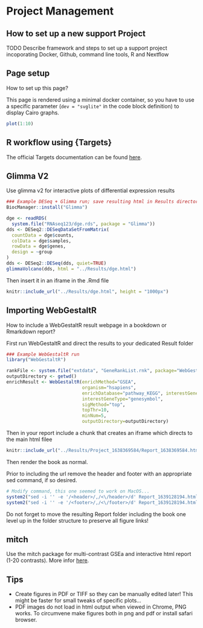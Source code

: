 # Project Management

## How to set up a new support Project

TODO Describe framework and steps to set up a support project incoporating Docker, Github, command line tools, R and Nextflow

## Page setup

How to set up this page?

This page is rendered using a minimal docker container, so you have to use a specific parameter (`dev = "svglite"` in the code block definition) to display Cairo graphs.

```r
plot(1:10)
```

## R workflow using {Targets}

The official Targets documentation can be found [here](https://books.ropensci.org/targets/){target="blank"}.

## Glimma V2

Use glimma v2 for interactive plots of differential expression results

```r
### Example DESeq + Glimma run; save resulting html in Results directory
BiocManager::install("Glimma")

dge <- readRDS(
  system.file("RNAseq123/dge.rds", package = "Glimma"))
dds <- DESeq2::DESeqDataSetFromMatrix(
  countData = dge$counts,
  colData = dge$samples,
  rowData = dge$genes,
  design = ~group
)
dds <- DESeq2::DESeq(dds, quiet=TRUE)
glimmaVolcano(dds, html = "../Results/dge.html")
```

Then insert it in an iframe in the .Rmd file

```r
knitr::include_url("../Results/dge.html", height = "1000px")
```

## Importing WebGestaltR

How to include a WebGestaltR result webpage in a bookdown or Rmarkdown report?

First run WebGestaltR and direct the results to your dedicated Result folder

```r
### Example WebGestaltR run
library("WebGestaltR")

rankFile <- system.file("extdata", "GeneRankList.rnk", package="WebGestaltR")
outputDirectory <- getwd()
enrichResult <- WebGestaltR(enrichMethod="GSEA", 
                            organism="hsapiens",
                            enrichDatabase="pathway_KEGG", interestGeneFile=rankFile,
                            interestGeneType="genesymbol", 
                            sigMethod="top", 
                            topThr=10, 
                            minNum=5,
                            outputDirectory=outputDirectory)
```

Then in your report include a chunk that creates an iframe which directs to the main html filee

```r
knitr::include_url("../Results/Project_1638369584/Report_1638369584.html", height = "800px")
```

Then render the book as normal. 

Prior to including the url remove the header and footer with an appropriate sed command, if so desired.

```r
# Modify command, this one seemed to work on MacOS...
system2("sed -i '' -e '/<header>/,/<\/header>/d' Report_1639128194.html")
system2("sed -i '' -e '/<footer>/,/<\/footer>/d' Report_1639128194.html")
```



::: {.rmdnote}

Do not forget to move the resulting Report folder including the book one level up in the folder structure to preserve all figure links!

:::

## mitch

Use the mitch package for multi-contrast GSEa and interactive html report (1-20 contrasts). More infor [here](https://bmcgenomics.biomedcentral.com/articles/10.1186/s12864-020-06856-9).


## Tips

- Create figures in PDF or TIFF so they can be manually edited later! This might be faster for small tweaks of specific plots...
- PDF images do not load in html output when viewed in Chrome, PNG works. To circumvene make figures both in png and pdf or install safari browser.

